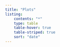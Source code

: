```yaml
---
title: "Plots"
listing:
    contents: "*"
    type: table
    table-hover: true
    table-striped: true
    sort: "date"
---
```

